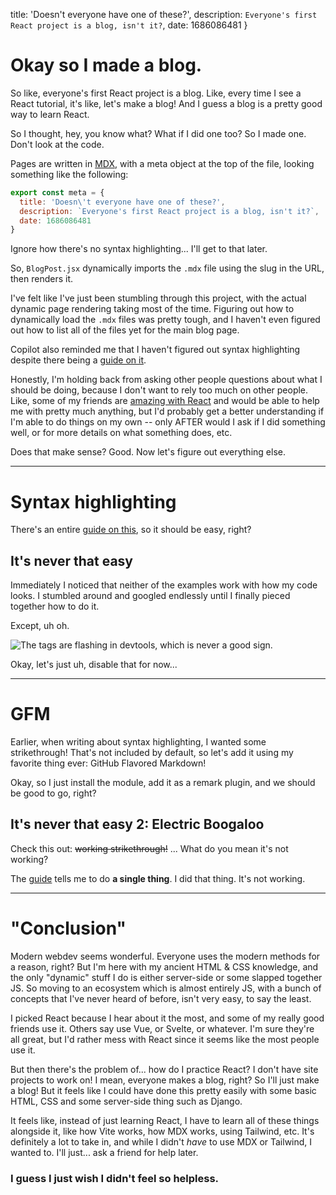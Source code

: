   title: 'Doesn\'t everyone have one of these?',
  description: `Everyone's first React project is a blog, isn't it?`,
  date: 1686086481
}

# Okay so I made a blog.

So like, everyone's first React project is a blog. Like, every time I see a React tutorial, it's like, let's make a blog!
And I guess a blog is a pretty good way to learn React.

So I thought, hey, you know what? What if I did one too? So I made one. Don't look at the code.

Pages are written in [MDX](https://mdxjs.com/), with a meta object at the top of the file, looking something like the following:

```jsx
export const meta = {
  title: 'Doesn\'t everyone have one of these?',
  description: `Everyone's first React project is a blog, isn't it?`,
  date: 1686086481
}
```

Ignore how there's no syntax highlighting... I'll get to that later.

So, `BlogPost.jsx` dynamically imports the `.mdx` file using the slug in the URL, then renders it.

I've felt like I've just been stumbling through this project, with the actual dynamic page rendering taking most of the time.
Figuring out how to dynamically load the `.mdx` files was pretty tough,
and I haven't even figured out how to list all of the files yet for the main blog page.

Copilot also reminded me that I haven't figured out syntax highlighting despite there being a [guide on it](https://mdxjs.com/guides/syntax-highlighting/).

Honestly, I'm holding back from asking other people questions about what I should be doing,
because I don't want to rely too much on other people.
Like, some of my friends are [amazing with React](https://github.com/Rodentman87) and would be able to help me with pretty much anything,
but I'd probably get a better understanding if I'm able to do things on my own --
only AFTER would I ask if I did something well, or for more details on what something does, etc.

Does that make sense? Good. Now let's figure out everything else.

---

# Syntax highlighting

There's an entire [guide on this](https://mdxjs.com/guides/syntax-highlighting/), so it should be easy, right?

## It's never that easy

Immediately I noticed that neither of the examples work with how my code looks.
I stumbled around and googled endlessly until I finally pieced together how to do it.

Except, uh oh.

![The tags are flashing in devtools, which is never a good sign.](/posts/flashing-syntax-highlighting.gif)

Okay, let's just uh, disable that for now...

---

# GFM

Earlier, when writing about syntax highlighting, I wanted some strikethrough!
That's not included by default, so let's add it using my favorite thing ever: GitHub Flavored Markdown!

Okay, so I just install the module, add it as a remark plugin, and we should be good to go, right?

## It's never that easy 2: Electric Boogaloo

Check this out: ~~working strikethrough!~~ ... What do you mean it's not working?

The [guide](https://mdxjs.com/guides/gfm/) tells me to do **a single thing**. I did that thing. It's not working.

---

# "Conclusion"

Modern webdev seems wonderful. Everyone uses the modern methods for a reason, right?
But I'm here with my ancient HTML & CSS knowledge, and the only "dynamic" stuff I do is either server-side or some slapped together JS.
So moving to an ecosystem which is almost entirely JS, with a bunch of concepts that I've never heard of before, isn't very easy, to say the least.

I picked React because I hear about it the most, and some of my really good friends use it. Others say use Vue, or Svelte, or whatever.
I'm sure they're all great, but I'd rather mess with React since it seems like the most people use it.

But then there's the problem of... how do I practice React? I don't have site projects to work on!
I mean, everyone makes a blog, right? So I'll just make a blog! But it feels like I could have done this pretty easily with some basic HTML, CSS and some server-side thing such as Django.

It feels like, instead of just learning React, I have to learn all of these things alongside it, like how Vite works, how MDX works,
using Tailwind, etc. It's definitely a lot to take in, and while I didn't *have* to use MDX or Tailwind, I wanted to. I'll just... ask a friend for help later.

### I guess I just wish I didn't feel so helpless.
